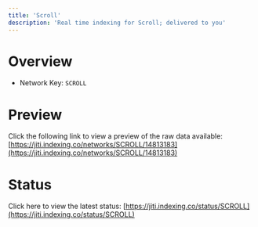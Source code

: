 ```yaml
---
title: 'Scroll'
description: 'Real time indexing for Scroll; delivered to you'
---
```


# Overview
- Network Key: `SCROLL`

# Preview
Click the following link to view a preview of the raw data available: [https://jiti.indexing.co/networks/SCROLL/14813183](https://jiti.indexing.co/networks/SCROLL/14813183)

# Status
Click here to view the latest status: [https://jiti.indexing.co/status/SCROLL](https://jiti.indexing.co/status/SCROLL)

